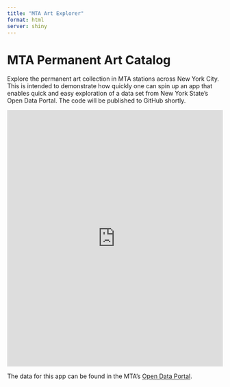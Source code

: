 ```yaml
---
title: "MTA Art Explorer"
format: html
server: shiny
---
```


# MTA Permanent Art Catalog

Explore the permanent art collection in MTA stations across New York City. This is intended to demonstrate how quickly one can spin up an app that enables quick and easy exploration of a data set from New York State's Open Data Portal. The code will be published to GitHub shortly.

<iframe src="https://gira-solo.shinyapps.io/Art_of_the_MTA/" width="100%" height="600px" frameborder="0">

</iframe>

The data for this app can be found in the MTA's [Open Data Portal](https://data.ny.gov/Transportation/MTA-Permanent-Art-Catalog-Beginning-1980/4y8j-9pkd/about_data).
